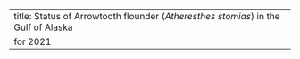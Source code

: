 ---
title: Status of Arrowtooth flounder (_Atheresthes stomias_) in the Gulf of Alaska
  for 2021
---